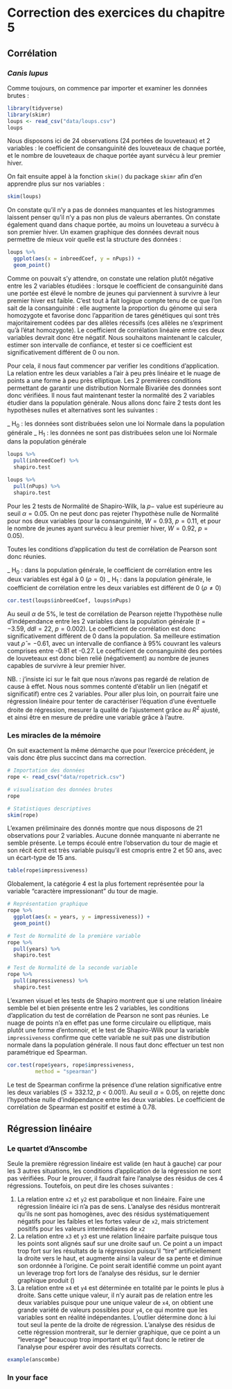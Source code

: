 # Correction des exercices du chapitre 5

## Corrélation

### *Canis lupus*

Comme toujours, on commence par importer et examiner les données brutes :

```r
library(tidyverse)
library(skimr)
loups <- read_csv("data/loups.csv")
loups
```
Nous disposons ici de 24 observations (24 portées de louveteaux) et 2 variables : le coefficient de consanguinité des louveteaux de chaque portée, et le nombre de louveteaux de chaque portée ayant survécu à leur premier hiver.

On fait ensuite appel à la fonction `skim()` du package `skimr` afin d'en apprendre plus sur nos variables :

```r
skim(loups)
```

On constate qu'il n'y a pas de données manquantes et les histogrammes laissent penser qu'il n'y a pas non plus de valeurs aberrantes. On constate également quand dans chaque portée, au moins un louveteau a survécu à son premier hiver. Un examen graphique des données devrait nous permettre de mieux voir quelle est la structure des données :

```r
loups %>% 
  ggplot(aes(x = inbreedCoef, y = nPups)) +
  geom_point()
```

Comme on pouvait s'y attendre, on constate une relation plutôt négative entre les 2 variables étudiées : lorsque le coefficient de consanguinité dans une portée est élevé le nombre de jeunes qui parviennent à survivre à leur premier hiver est faible. C'est tout à fait logique compte tenu de ce que l'on sait de la consanguinité : elle augmente la proportion du génome qui sera homozygote et favorise donc l'apparition de tares génétiques qui sont très majoritairement codées par des allèles récessifs (ces allèles ne s'expriment qu'à l'état homozygote). Le coefficient de corrélation linéaire entre ces deux variables devrait donc être négatif. Nous souhaitons maintenant le calculer, estimer son intervalle de confiance, et tester si ce coefficient est significativement différent de 0 ou non.

Pour cela, il nous faut commencer par verifier les conditions d'application. La relation entre les deux variables a l'air à peu près linéaire et le nuage de points a une forme à peu près elliptique. Les 2 premières conditions permettant de garantir une distribution Normale Bivariée des données sont donc vérifiées. Il nous faut maintenant tester la normalité des 2 variables étudier dans la population générale. Nous allons donc faire 2 tests dont les hypothèses nulles et alternatives sont les suivantes :

_ H$_0$ : les données sont distribuées selon une loi Normale dans la population générale
_ H$_1$ : les données ne sont pas distribuées selon une loi Normale dans la population générale

```r
loups %>% 
  pull(inbreedCoef) %>% 
  shapiro.test

loups %>% 
  pull(nPups) %>% 
  shapiro.test
```
Pour les 2 tests de Normalité de Shapiro-Wilk, la $p-$ value est supérieure au seuil $\alpha = 0.05$. On ne peut donc pas rejeter l'hypothèse nulle de Normalité pour nos deux variables (pour la consanguinité, $W = 0.93$, $p = 0.11$, et pour le nombre de jeunes ayant survécu à leur premier hiver, $W = 0.92$, $p = 0.05$).

Toutes les conditions d'application du test de corrélation de Pearson sont donc réunies.

_ H$_0$ : dans la population générale, le coefficient de corrélation entre les deux variables est égal à 0 ($\rho = 0$)
_ H$_1$ : dans la population générale, le coefficient de corrélation entre les deux variables est différent de 0 ($\rho \neq 0$)

```r
cor.test(loups$inbreedCoef, loups$nPups)
```

Au seuil $\alpha$ de 5%, le test de corrélation de Pearson rejette l'hypothèse nulle d'indépendance entre les 2 variables dans la population générale ($t = -3.59$, $ddl = 22$, $p = 0.002$). Le coefficient de corrélation est donc significativement différent de 0 dans la population. Sa meilleure estimation vaut $\hat{\rho} = -0.61$, avec un intervalle de confiance à 95% couvrant les valeurs comprises entre -0.81 et -0.27. Le coefficient de consanguinité des portées de louveteaux est donc bien relié (négativement) au nombre de jeunes capables de survivre à leur premier hiver.

NB. : j'insiste ici sur le fait que nous n'avons pas regardé de relation de cause à effet. Nous nous sommes contenté d'établir un lien (négatif et significatif) entre ces 2 variables. Pour aller plus loin, on pourrait faire une régression linéaire pour tenter de caractériser l'équation d'une éventuelle droite de régression, mesurer la qualité de l'ajustement grâce au $R^2$ ajusté, et ainsi être en mesure de prédire une variable grâce à l'autre.

### Les miracles de la mémoire

On suit exactement la même démarche que pour l'exercice précédent, je vais donc être plus succinct dans ma correction.

```r
# Importation des données
rope <- read_csv("data/ropetrick.csv")

# visualisation des données brutes
rope

# Statistiques descriptives
skim(rope)
```

L'examen préliminaire des donnés montre que nous disposons de 21 observations pour 2 variables. Aucune donnée manquante ni aberrante ne semble présente. Le temps écoulé entre l'observation du tour de magie et son récit écrit est très variable puisqu'il est cmopris entre 2 et 50 ans, avec un écart-type de 15 ans.
```r
table(rope$impressiveness)
```

Globalement, la catégorie 4 est la plus fortement représentée pour la variable "caractère impressionant" du tour de magie.

```r
# Représentation graphique
rope %>% 
  ggplot(aes(x = years, y = impressiveness)) +
  geom_point()

# Test de Normalité de la première variable
rope %>% 
  pull(years) %>% 
  shapiro.test

# Test de Normalité de la seconde variable
rope %>% 
  pull(impressiveness) %>% 
  shapiro.test
```

L'examen visuel et les tests de Shapiro montrent que si une relation linéaire semble bel et bien présente entre les 2 variables, les conditions d'application du test de corrélation de Pearson ne sont pas réunies. Le nuage de points n'a en effet pas une forme circulaire ou elliptique, mais plutôt une forme d'entonnoir, et le test de Shapiro-Wilk pour la variable `impressiveness` confirme que cette variable ne suit pas une distribution normale dans la population générale. Il nous faut donc effectuer un test non paramétrique ed Spearman.

```r
cor.test(rope$years, rope$impressiveness, 
         method = "spearman")
```

Le test de Spearman confirme la présence d'une relation significative entre les deux variables ($S = 332.12$, $p < 0.001$). Au seuil $\alpha = 0.05$, on rejette donc l'hypothèse nulle d'indépendance entre les deux variables. Le coefficient de corrélation de Spearman est positif et estimé à 0.78.


## Régression linéaire

### Le quartet d'Anscombe

Seule la première régression linéaire est valide (en haut à gauche) car pour les 3 autres situations, les conditions d'application de la régression ne sont pas vérifiées. Pour le prouver, il faudrait faire l'analyse des résidus de ces 4 régressions. Toutefois, on peut dire les choses suivantes :

1. La relation entre `x2` et `y2` est parabolique et non linéaire. Faire une régression linéaire ici n'a pas de sens. L'analyse des résidus montrerait qu'ils ne sont pas homogènes, avec des résidus systématiquement négatifs pour les faibles et les fortes valeur de `x2`, mais strictement positifs pour les valeurs intermédiaires de `x2`
2. La relation entre `x3` et `y3` est une relation linéaire parfaite puisque tous les points sont alignés sauf sur une droite sauf un. Ce point a un impact trop fort sur les résultats de la régression puisqu'il "tire" artificiellement la droite vers le haut, et augmente ainsi la valeur de sa pente et diminue son ordonnée à l'origine. Ce point serait identifié comme un point ayant un leverage trop fort lors de l'analyse des résidus, sur le dernier graphique produit ()
3. La relation entre `x4` et `y4` est déterminée en totalité par le points le plus à droite. Sans cette unique valeur, il n'y aurait pas de relation entre les deux variables puisque pour une unique valeur de `x4`, on obtient une grande variété de valeurs possibles pour `y4`, ce qui montre que les variables sont en réalité indépendantes. L'outlier détermine donc à lui tout seul la pente de la droite de régression. L'analyse des résidus de cette régression montrerait, sur le dernier graphique, que ce point a un "leverage" beaucoup trop important et qu'il faut donc le retirer de l'analyse pour espérer avoir des résultats corrects.

```r
example(anscombe)
```


### In your face



